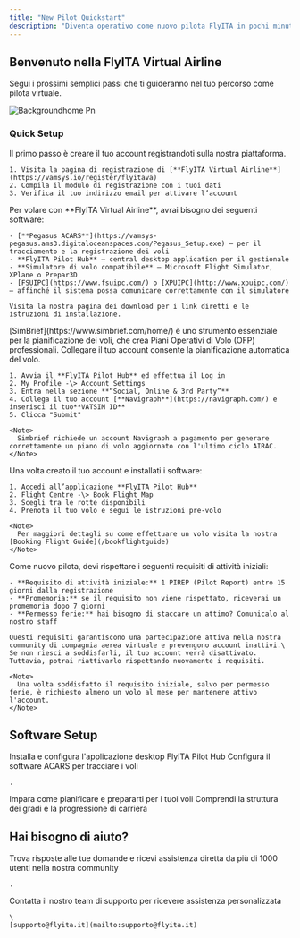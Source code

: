 ```yaml
---
title: "New Pilot Quickstart"
description: "Diventa operativo come nuovo pilota FlyITA in pochi minuti"
---
```


## Benvenuto nella FlyITA Virtual Airline

Segui i prossimi semplici passi che ti guideranno nel tuo percorso come pilota virtuale.

![Backgroundhome Pn](/images/backgroundhome.png)

### Quick Setup

<AccordionGroup>
  <Accordion title="1. Crea il tuo account" icon="user-check">
    Il primo passo è creare il tuo account registrandoti sulla nostra piattaforma.

    1. Visita la pagina di registrazione di [**FlyITA Virtual Airline**](https://vamsys.io/register/flyitava)
    2. Compila il modulo di registrazione con i tuoi dati
    3. Verifica il tuo indirizzo email per attivare l’account
  </Accordion>
  <Accordion title="2. Scarica i software necessari" icon="download">
    Per volare con **FlyITA Virtual Airline**, avrai bisogno dei seguenti software:

    - [**Pegasus ACARS**](https://vamsys-pegasus.ams3.digitaloceanspaces.com/Pegasus_Setup.exe) – per il tracciamento e la registrazione dei voli
    - **FlyITA Pilot Hub** – central desktop application per il gestionale
    - **Simulatore di volo compatibile** – Microsoft Flight Simulator, XPlane o Prepar3D
    - [FSUIPC](https://www.fsuipc.com/) o [XPUIPC](http://www.xpuipc.com/) – affinché il sistema possa comunicare correttamente con il simulatore

    Visita la nostra pagina dei download per i link diretti e le istruzioni di installazione.
  </Accordion>
  <Accordion title="3. Collega il tuo account SimBrief" icon="link">
    [SimBrief](https://www.simbrief.com/home/) è uno strumento essenziale per la pianificazione dei voli, che crea Piani Operativi di Volo (OFP) professionali. Collegare il tuo account consente la pianificazione automatica del volo.

    1. Avvia il **FlyITA Pilot Hub** ed effettua il Log in
    2. My Profile -\> Account Settings
    3. Entra nella sezione **“Social, Online & 3rd Party”**
    4. Collega il tuo account [**Navigraph**](https://navigraph.com/) e inserisci il tuo**VATSIM ID** 
    5. Clicca "Submit"

    <Note>
      Simbrief richiede un account Navigraph a pagamento per generare correttamente un piano di volo aggiornato con l'ultimo ciclo AIRAC.
    </Note>
  </Accordion>
  <Accordion title="4. Effettua il tuo primo volo" icon="plane">
    Una volta creato il tuo account e installati i software:

    1. Accedi all’applicazione **FlyITA Pilot Hub**
    2. Flight Centre -\> Book Flight Map
    3. Scegli tra le rotte disponibili
    4. Prenota il tuo volo e segui le istruzioni pre-volo

    <Note>
      Per maggiori dettagli su come effettuare un volo visita la nostra [Booking Flight Guide](/bookflightguide)
    </Note>
  </Accordion>
  <Accordion title="5. Requisiti d'inizio attività" icon="clock">
    Come nuovo pilota, devi rispettare i seguenti requisiti di attività iniziali:

    - **Requisito di attività iniziale:** 1 PIREP (Pilot Report) entro 15 giorni dalla registrazione
    - **Promemoria:** se il requisito non viene rispettato, riceverai un promemoria dopo 7 giorni
    - **Permesso ferie:** hai bisogno di staccare un attimo? Comunicalo al nostro staff

    Questi requisiti garantiscono una partecipazione attiva nella nostra community di compagnia aerea virtuale e prevengono account inattivi.\
    Se non riesci a soddisfarli, il tuo account verrà disattivato. Tuttavia, potrai riattivarlo rispettando nuovamente i requisiti.

    <Note>
      Una volta soddisfatto il requisito iniziale, salvo per permesso ferie, è richiesto almeno un volo al mese per mantenere attivo l'account.
    </Note>
  </Accordion>
</AccordionGroup>

## Software Setup

<CardGroup cols={2}>
  <Card title="FlyITA Pilot Hub Setup" icon="display" href="/pilothubguide">
    Installa e configura l'applicazione desktop FlyITA Pilot Hub
  </Card>
  <Card title="Guida al Software ACARS" icon="location-dot" href="/acarsguide">
    Configura il software ACARS per tracciare i voli

    .
  </Card>
  <Card title="Flight Booking" icon="calendar" href="bookflightguide">
    Impara come pianificare e prepararti per i tuoi voli
  </Card>
  <Card title="Pilot Rank & Carriera" icon="ranking-star">
    Comprendi la struttura dei gradi e la progressione di carriera
  </Card>
</CardGroup>

## Hai bisogno di aiuto?

<Columns cols={2}>
  <Card title="Discord Community" icon="link-horizontal" href="https://discord.com/invite/W6cW5Hphew">
    Trova risposte alle tue domande e ricevi assistenza diretta da più di 1000 utenti nella nostra community

    .
  </Card>
  <Card title="Email Support" icon="envelope">
    Contatta il nostro team di supporto per ricevere assistenza personalizzata

    \
    [supporto@flyita.it](mailto:supporto@flyita.it)
  </Card>
</Columns>